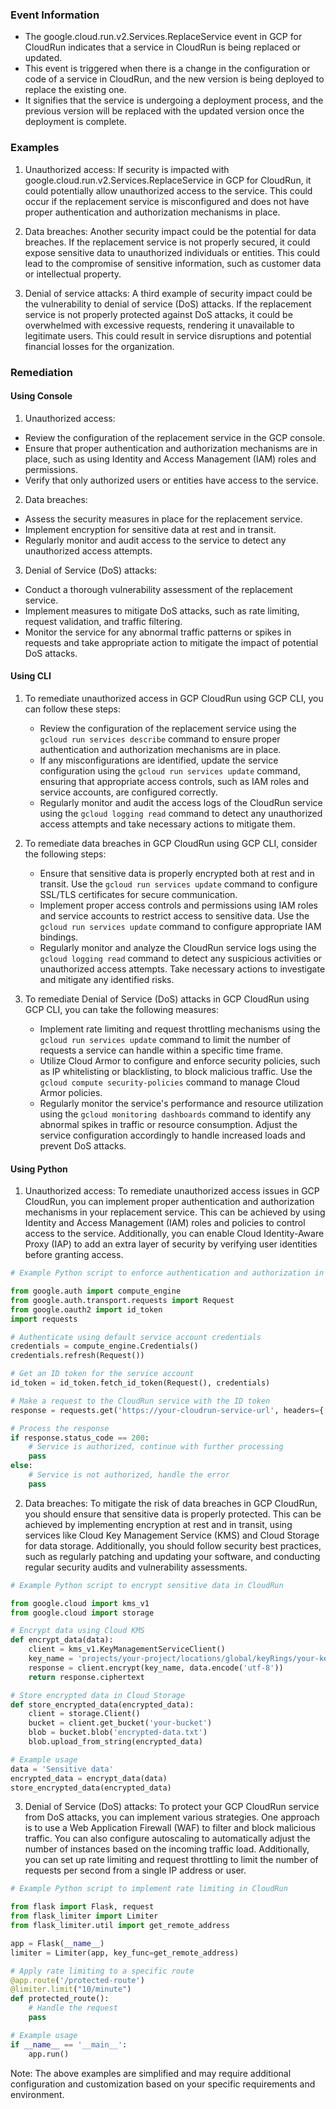 
### Event Information

- The google.cloud.run.v2.Services.ReplaceService event in GCP for CloudRun indicates that a service in CloudRun is being replaced or updated.
- This event is triggered when there is a change in the configuration or code of a service in CloudRun, and the new version is being deployed to replace the existing one.
- It signifies that the service is undergoing a deployment process, and the previous version will be replaced with the updated version once the deployment is complete.


### Examples

1. Unauthorized access: If security is impacted with google.cloud.run.v2.Services.ReplaceService in GCP for CloudRun, it could potentially allow unauthorized access to the service. This could occur if the replacement service is misconfigured and does not have proper authentication and authorization mechanisms in place.

2. Data breaches: Another security impact could be the potential for data breaches. If the replacement service is not properly secured, it could expose sensitive data to unauthorized individuals or entities. This could lead to the compromise of sensitive information, such as customer data or intellectual property.

3. Denial of service attacks: A third example of security impact could be the vulnerability to denial of service (DoS) attacks. If the replacement service is not properly protected against DoS attacks, it could be overwhelmed with excessive requests, rendering it unavailable to legitimate users. This could result in service disruptions and potential financial losses for the organization.

### Remediation

#### Using Console

1. Unauthorized access:
- Review the configuration of the replacement service in the GCP console.
- Ensure that proper authentication and authorization mechanisms are in place, such as using Identity and Access Management (IAM) roles and permissions.
- Verify that only authorized users or entities have access to the service.

2. Data breaches:
- Assess the security measures in place for the replacement service.
- Implement encryption for sensitive data at rest and in transit.
- Regularly monitor and audit access to the service to detect any unauthorized access attempts.

3. Denial of Service (DoS) attacks:
- Conduct a thorough vulnerability assessment of the replacement service.
- Implement measures to mitigate DoS attacks, such as rate limiting, request validation, and traffic filtering.
- Monitor the service for any abnormal traffic patterns or spikes in requests and take appropriate action to mitigate the impact of potential DoS attacks.

#### Using CLI

1. To remediate unauthorized access in GCP CloudRun using GCP CLI, you can follow these steps:
   - Review the configuration of the replacement service using the `gcloud run services describe` command to ensure proper authentication and authorization mechanisms are in place.
   - If any misconfigurations are identified, update the service configuration using the `gcloud run services update` command, ensuring that appropriate access controls, such as IAM roles and service accounts, are configured correctly.
   - Regularly monitor and audit the access logs of the CloudRun service using the `gcloud logging read` command to detect any unauthorized access attempts and take necessary actions to mitigate them.

2. To remediate data breaches in GCP CloudRun using GCP CLI, consider the following steps:
   - Ensure that sensitive data is properly encrypted both at rest and in transit. Use the `gcloud run services update` command to configure SSL/TLS certificates for secure communication.
   - Implement proper access controls and permissions using IAM roles and service accounts to restrict access to sensitive data. Use the `gcloud run services update` command to configure appropriate IAM bindings.
   - Regularly monitor and analyze the CloudRun service logs using the `gcloud logging read` command to detect any suspicious activities or unauthorized access attempts. Take necessary actions to investigate and mitigate any identified risks.

3. To remediate Denial of Service (DoS) attacks in GCP CloudRun using GCP CLI, you can take the following measures:
   - Implement rate limiting and request throttling mechanisms using the `gcloud run services update` command to limit the number of requests a service can handle within a specific time frame.
   - Utilize Cloud Armor to configure and enforce security policies, such as IP whitelisting or blacklisting, to block malicious traffic. Use the `gcloud compute security-policies` command to manage Cloud Armor policies.
   - Regularly monitor the service's performance and resource utilization using the `gcloud monitoring dashboards` command to identify any abnormal spikes in traffic or resource consumption. Adjust the service configuration accordingly to handle increased loads and prevent DoS attacks.

#### Using Python

1. Unauthorized access: To remediate unauthorized access issues in GCP CloudRun, you can implement proper authentication and authorization mechanisms in your replacement service. This can be achieved by using Identity and Access Management (IAM) roles and policies to control access to the service. Additionally, you can enable Cloud Identity-Aware Proxy (IAP) to add an extra layer of security by verifying user identities before granting access.

```python
# Example Python script to enforce authentication and authorization in CloudRun

from google.auth import compute_engine
from google.auth.transport.requests import Request
from google.oauth2 import id_token
import requests

# Authenticate using default service account credentials
credentials = compute_engine.Credentials()
credentials.refresh(Request())

# Get an ID token for the service account
id_token = id_token.fetch_id_token(Request(), credentials)

# Make a request to the CloudRun service with the ID token
response = requests.get('https://your-cloudrun-service-url', headers={'Authorization': f'Bearer {id_token}'})

# Process the response
if response.status_code == 200:
    # Service is authorized, continue with further processing
    pass
else:
    # Service is not authorized, handle the error
    pass
```

2. Data breaches: To mitigate the risk of data breaches in GCP CloudRun, you should ensure that sensitive data is properly protected. This can be achieved by implementing encryption at rest and in transit, using services like Cloud Key Management Service (KMS) and Cloud Storage for data storage. Additionally, you should follow security best practices, such as regularly patching and updating your software, and conducting regular security audits and vulnerability assessments.

```python
# Example Python script to encrypt sensitive data in CloudRun

from google.cloud import kms_v1
from google.cloud import storage

# Encrypt data using Cloud KMS
def encrypt_data(data):
    client = kms_v1.KeyManagementServiceClient()
    key_name = 'projects/your-project/locations/global/keyRings/your-key-ring/cryptoKeys/your-key'
    response = client.encrypt(key_name, data.encode('utf-8'))
    return response.ciphertext

# Store encrypted data in Cloud Storage
def store_encrypted_data(encrypted_data):
    client = storage.Client()
    bucket = client.get_bucket('your-bucket')
    blob = bucket.blob('encrypted-data.txt')
    blob.upload_from_string(encrypted_data)

# Example usage
data = 'Sensitive data'
encrypted_data = encrypt_data(data)
store_encrypted_data(encrypted_data)
```

3. Denial of Service (DoS) attacks: To protect your GCP CloudRun service from DoS attacks, you can implement various strategies. One approach is to use a Web Application Firewall (WAF) to filter and block malicious traffic. You can also configure autoscaling to automatically adjust the number of instances based on the incoming traffic load. Additionally, you can set up rate limiting and request throttling to limit the number of requests per second from a single IP address or user.

```python
# Example Python script to implement rate limiting in CloudRun

from flask import Flask, request
from flask_limiter import Limiter
from flask_limiter.util import get_remote_address

app = Flask(__name__)
limiter = Limiter(app, key_func=get_remote_address)

# Apply rate limiting to a specific route
@app.route('/protected-route')
@limiter.limit("10/minute")
def protected_route():
    # Handle the request
    pass

# Example usage
if __name__ == '__main__':
    app.run()
```

Note: The above examples are simplified and may require additional configuration and customization based on your specific requirements and environment.

